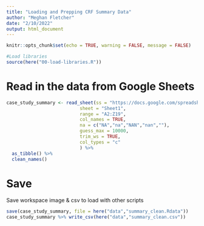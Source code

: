 ```yaml
---
title: "Loading and Prepping CRF Summary Data"
author: "Meghan Fletcher"
date: "2/10/2022"
output: html_document
---
```


```r
knitr::opts_chunk$set(echo = TRUE, warning = FALSE, message = FALSE)

#Load libraries
source(here("00-load-libraries.R"))
```


# Read in the data from Google Sheets
```r
case_study_summary <- read_sheet(ss = "https://docs.google.com/spreadsheets/d/10ZcIdYASKeE-GKs7zC37YC4gANjNgFNb2mhBLptgGyU/edit", 
                           sheet = "Sheet1",
                           range = "A2:Z19",
                           col_names = TRUE,
                           na = c("NA","na","NAN","nan",""),
                           guess_max = 10000,
                           trim_ws = TRUE,
                           col_types = "c"
                           ) %>%
  as_tibble() %>%
  clean_names() 


```

# Save
Save workspace image & csv to load with other scripts
```r

save(case_study_summary, file = here("data","summary_clean.Rdata"))
case_study_summary %>% write_csv(here("data","summary_clean.csv"))

```


